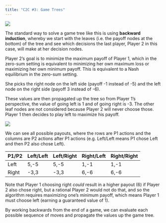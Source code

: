 ```yaml
---
title: "C2C #3: Game Trees"
---
```


![](assets/back.png)

The standard way to solve a game tree like this is using **backward induction**, whereby we start with the leaves (i.e. the payoff nodes at the bottom) of the tree and see which decisions the last player, Player 2 in this case, will make at her decision nodes. 

Player 2's goal is to minimize the maximum payoff of Player 1, which in the zero-sum setting is equivalent to minimizing her own maximum loss or maximizing her own minimum payoff. This is equivalent to a Nash equilibrium in the zero-sum setting. 

She picks the right node on the left side (payoff -1 instead of -5) and the left node on the right side (payoff 3 instead of -6). 

These values are then propagated up the tree so from Player 1's perspective, the value of going left is 1 and of going right is -3. The other leaf nodes are not considered because Player 2 will never choose those. Player 1 then decides to play left to maximize his payoff. 

![](back2.png)

We can see all possible payouts, where the rows are P1 actions and the columns are P2 actions after P1 actions (e.g. Left/Left means P1 chose Left and then P2 also chose Left).

| P1/P2  | Left/Left | Left/Right | Right/Left | Right/Right |
|---|---|---|---|---|
| Left  | 5,-5  | 5,-5  | 1,-1  | 1,-1 |
| Right  | -3,3  | -3,3 | 6,-6  | 6,-6 |

Note that Player 1 choosing right *could* result in a higher payout (6) if Player 2 also chose right, but a rational Player 2 would not do that, and so the algorithm requires maximizing one's minimum payoff, which means Player 1 must choose left (earning a guaranteed value of 1). 

By working backwards from the end of a game, we can evaluate each possible sequence of moves and propagate the values up the game tree.
